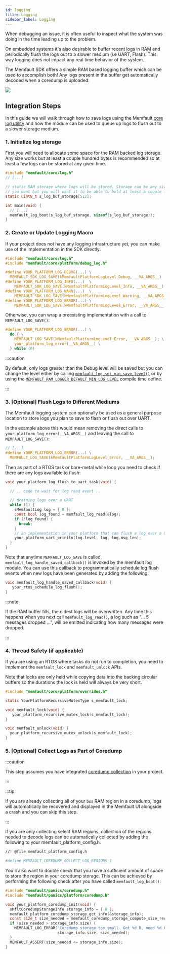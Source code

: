 ```yaml
---
id: logging
title: Logging
sidebar_label: Logging
---
```


When debugging an issue, it is often useful to inspect what the system was doing
in the time leading up to the problem.

On embedded systems it's also desirable to buffer recent logs in RAM and
periodically flush the logs out to a slower medium (i.e UART, Flash). This way
logging does not impact any real time behavior of the system.

The Memfault SDK offers a simple RAM based logging buffer which can be used to
accomplish both! Any logs present in the buffer get automatically decoded when a
coredump is uploaded:

![](/img/docs/embedded/logs-with-coredump.png)

## Integration Steps

In this guide we will walk through how to save logs using the Memfault
[core log utility](https://github.com/memfault/memfault-firmware-sdk/blob/master/components/include/memfault/core/log.h#L10)
and how the module can be used to queue up logs to flush out to a slower storage
medium.

### 1. Initialize log storage

First you will need to allocate some space for the RAM backed log storage. Any
size works but at least a couple hundred bytes is recommended so at least a few
logs can be stored at any given time.

```c
#include "memfault/core/log.h"
// [...]

// static RAM storage where logs will be stored. Storage can be any size
// you want but you will want it to be able to hold at least a couple logs.
static uint8_t s_log_buf_storage[512];

int main(void) {
  // [...]
  memfault_log_boot(s_log_buf_storage, sizeof(s_log_buf_storage));
}
```

### 2. Create or Update Logging Macro

If your project does not have any logging infrastructure yet, you can make use
of the implementation in the SDK directly:

```c
#include "memfault/core/log.h"
#include "memfault/core/platform/debug_log.h"

#define YOUR_PLATFORM_LOG_DEBUG(...) \
  MEMFAULT_SDK_LOG_SAVE(kMemfaultPlatformLogLevel_Debug, __VA_ARGS__)
#define YOUR_PLATFORM_LOG_INFO(...)  \
    MEMFAULT_SDK_LOG_SAVE(kMemfaultPlatformLogLevel_Info, __VA_ARGS__)
#define YOUR_PLATFORM_LOG_WARN(...)  \
    MEMFAULT_SDK_LOG_SAVE(kMemfaultPlatformLogLevel_Warning, __VA_ARGS__)
#define YOUR_PLATFORM_LOG_ERROR(...) \
    MEMFAULT_SDK_LOG_SAVE(kMemfaultPlatformLogLevel_Error, __VA_ARGS__)
```

Otherwise, you can wrap a preexisting implementation with a call to
`MEMFAULT_LOG_SAVE()`:

```c
#define YOUR_PLATFORM_LOG_ERROR(...) \
  do { \
    MEMFAULT_LOG_SAVE(kMemfaultPlatformLogLevel_Error, __VA_ARGS__); \
    your_platform_log_error(__VA_ARGS__) \
  } while (0)
```

:::caution

By default, only logs greater than the Debug level will be saved but you can
change the level either by calling
[`memfault_log_set_min_save_level()`](https://github.com/memfault/memfault-firmware-sdk/blob/master/components/include/memfault/core/log.h#L45-L48)
or by using the
[`MEMFAULT_RAM_LOGGER_DEFAULT_MIN_LOG_LEVEL`](https://github.com/memfault/memfault-firmware-sdk/blob/master/components/src/memfault_log.c#L25-L27)
compile time define.

:::

### 3. [Optional] Flush Logs to Different Mediums

The Memfault logging system can optionally be used as a general purpose location
to store logs you plan to save to flash or flush out over UART.

In the example above this would mean removing the direct calls to
`your_platform_log_error(__VA_ARGS__)` and leaving the call to
`MEMFAULT_LOG_SAVE()`:

```c
// [...]
#define YOUR_PLATFORM_LOG_ERROR(...) \
  MEMFAULT_LOG_SAVE(kMemfaultPlatformLogLevel_Error, __VA_ARGS__);
```

Then as part of a RTOS task or bare-metal while loop you need to check if there
are any logs available to flush:

```c
void your_platform_log_flush_to_uart_task(void) {

  // .. code to wait for log read event ..

  // draining logs over a UART
  while (1) {
    sMemfaultLog log = { 0 };
    const bool log_found = memfault_log_read(&log);
    if (!log_found) {
      break;
    }
    // an implementation in your platform that can flush a log over a UART
    your_platform_uart_println(log.level, log, log.msg_len);
  }
}
```

Note that anytime `MEMFAULT_LOG_SAVE` is called,
`memfault_log_handle_saved_callback()` is invoked by the memfault log module.
You can use this callback to programmatically schedule log flush events when new
logs have been generated by adding the following:

```c
void memfault_log_handle_saved_callback(void) {
   your_rtos_schedule_log_flush();
}
```

:::note

If the RAM buffer fills, the oldest logs will be overwritten. Any time this
happens when you next call `memfault_log_read()`, a log such as "... 5 messages
dropped ...", will be emitted indicating how many messages were dropped.

:::

### 4. Thread Safety (if applicable)

If you are using an RTOS where tasks do not run to completion, you need to
implement the `memfault_lock` and `memfault_unlock` APIs.

Note that locks are only held while copying data into the backing circular
buffers so the durations the lock is held will always be very short.

```c
#include "memfault/core/platform/overrides.h"

static YourPlatformRecursiveMutexType s_memfault_lock;

void memfault_lock(void) {
   your_platform_recursive_mutex_lock(s_memfault_lock);
}

void memfault_unlock(void) {
  your_platform_recursive_mutex_unlock(s_memfault_lock);
}
```

### 5. [Optional] Collect Logs as Part of Coredump

:::caution

This step assumes you have integrated
[coredump collection](/docs/embedded/coredumps) in your project.

:::

:::tip

If you are already collecting all of your `bss` RAM region in a coredump, logs
will automatically be recovered and displayed in the Memfault UI alongside a
crash and you can skip this step.

:::

If you are only collecting select RAM regions, collection of the regions needed
to decode logs can be automatically collected by adding the following to your
memfault_platform_config.h.

```bash
//! @file memfault_platform_config.h

#define MEMFAULT_COREDUMP_COLLECT_LOG_REGIONS 1
```

You'll also want to double check that you have a sufficient amount of space to
store the region in your coredump storage. This can be achieved by performing
the following check after you have called `memfault_log_boot()`:

```c
#include "memfault/panics/coredump.h"
#include "memfault/panics/platform/coredump.h"

void your_platform_coredump_init(void) {
  sMfltCoredumpStorageInfo storage_info = { 0 };
  memfault_platform_coredump_storage_get_info(&storage_info);
  const size_t size_needed = memfault_coredump_storage_compute_size_required();
  if (size_needed > storage_info.size) {
    MEMFAULT_LOG_ERROR("Coredump storage too small. Got %d B, need %d B",
                       storage_info.size, size_needed);
  }
  MEMFAULT_ASSERT(size_needed <= storage_info.size);
}
```
